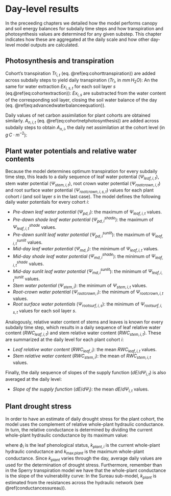 # Day-level results {#daylevelresults}

In the preceeding chapters we detailed how the model performs canopy and soil energy balances for subdaily time steps and how transpiration and photosynthesis values are determined for any given substep. This chapter indicates how these are aggregated at the daily scale and how other day-level model outputs are calculated.

## Photosynthesis and transpiration {#daylevelphototransp}

Cohort's transpiration $Tr_{i,t}$ (eq. \@ref(eq:cohorttranspiration)) are added across subdaily steps to yield daily transpiration ($Tr_{i}$, in $mm\,H_2O$):
\begin{equation}
Tr_{i} = \sum_{t=1}^{n_t} {Tr_{i,t}}
\end{equation}
An the same for water extraction $Ex_{i,s,t}$ for each soil layer $s$ (eq.\@ref(eq:cohortextraction)):
\begin{equation}
Ex_{i,s} = \sum_{t=1}^{n_t} {Ex_{i,s,t}}
\end{equation}
$Ex_{i,s}$ are substracted from the water content of the corresponding soil layer, closing the soil water balance of the day (eq. \@ref(eq:advancedwaterbalanceequation)). 

Daily values of net carbon assimilation for plant cohorts are obtained similarly. $A_{n, i, t}$ (eq. \@ref(eq:cohortnetphotosynthesis)) are added across subdaily steps to obtain $A_{n,i}$, the daily net assimilation at the cohort level (in $g\,C·m^{-2}$):
\begin{equation}
A_{n,i} = \sum_{t=1}^{n_t} {A_{n,i,t}}
\end{equation}

## Plant water potentials and relative water contents

Because the model determines optimum transpiration for every subdaily time step, this leads to a daily sequence of leaf water potential ($\Psi_{leaf,i,t}$), stem water potential ($\Psi_{stem,i,t}$), root crown water potential ($\Psi_{rootcrown,i,t}$) and root surface water potential ($\Psi_{rootcrown,i,s,t}$) values for each plant cohort $i$ (and soil layer $s$ in the last case). The model defines the following daily water potentials for every cohort $i$:

+ *Pre-dawn leaf water potential* ($\Psi_{pd, i}$): the maximum of $\Psi_{leaf,i,t}$ values.
+ *Pre-dawn shade leaf water potential* ($\Psi_{pd, i}^{shade}$): the maximum of $\Psi_{leaf,i,t}^{shade}$ values.
+ *Pre-dawn sunlit leaf water potential* ($\Psi_{pd, i}^{sunlit}$): the maximum of $\Psi_{leaf,i,t}^{sunlit}$ values.
+ *Mid-day leaf water potential* ($\Psi_{md, i}$): the minimum of $\Psi_{leaf,i,t}$ values.
+ *Mid-day shade leaf water potential* ($\Psi_{md, i}^{shade}$): the minimum of $\Psi_{leaf,i,t}^{shade}$ values.
+ *Mid-day sunlit leaf water potential* ($\Psi_{md, i}^{sunlit}$): the minimum of $\Psi_{leaf,i,t}^{sunlit}$ values.
+ *Stem water potential* ($\Psi_{stem, i}$): the minimum of $\Psi_{stem,i,t}$ values.
+ *Root-crown water potential* ($\Psi_{rootcrown, i}$): the minimum of $\Psi_{rootcrown,i,t}$ values.
+ *Root surface water potentials* ($\Psi_{rootsurf, i,s}$): the minimum of $\Psi_{rootsurf,i,s,t}$ values for each soil layer $s$.

Analogously, relative water content of stems and leaves is known for every subdaily time step, which results in a daily sequence of leaf relative water content ($RWC_{leaf,i,t}$) and stem relative water content ($RWC_{stem,i,t}$). These are summarized at the daily level for each plant cohort $i$:

+ *Leaf relative water content* ($RWC_{leaf, i}$): the mean $RWC_{leaf,i,t}$ values.
+ *Stem relative water content* ($RWC_{stem, i}$): the mean of $RWC_{stem,i,t}$ values.

Finally, the daily sequence of slopes of the supply function ($dE/d\Psi_{i,t}$) is also averaged at the daily level:

+ *Slope of the supply function* ($dE/d\Psi_{i}$): the mean $dE/d\Psi_{i,t}$ values.


## Plant drought stress {#advanceddroughtstress}

In order to have an estimate of daily drought stress for the plant cohort, the model uses the complement of relative whole-plant hydraulic conductance. In turn, the relative conductance is determined by dividing the current whole-plant hydraulic conductance by its maximum value:

\begin{equation}
DDS = \phi \cdot \left( 1.0 - \frac{k_{plant}}{k_{\max plant}}\right)
\end{equation}
where $\phi_i$ is the leaf phenological status, $k_{plant, i}$ is the current whole-plant hydraulic conductance and $k_{\max plant}$ is the maximum whole-plant conductance. Since $k_{plant}$ varies through the day, average daily values are used for the determination of drought stress. Furthermore, remember than in the Sperry transpiration model we have that the whole-plant conductance is the slope of the vulnerability curve:
\begin{equation}
k_{plant} = dE/d\Psi
\end{equation}
In the Sureau sub-model, $k_{plant}$ is estimated from the resistances across the hydraulic network (see \@ref(conductancessureau)).


